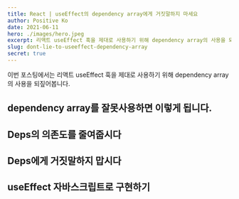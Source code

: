 ```yaml
---
title: React | useEffect의 dependency array에게 거짓말하지 마세요 
author: Positive Ko
date: 2021-06-11
hero: ./images/hero.jpeg
excerpt: 리액트 useEffect 훅을 제대로 사용하기 위해 dependency array의 사용을 되짚어봅니다. 
slug: dont-lie-to-useeffect-dependency-array
secret: true
---
```


이번 포스팅에서는 리액트 useEffect 훅을 제대로 사용하기 위해 dependency array의 사용을 되짚어봅니다. 

## dependency array를 잘못사용하면 이렇게 됩니다.


## Deps의 의존도를 줄여줍시다


## Deps에게 거짓말하지 맙시다


## useEffect 자바스크립트로 구현하기
